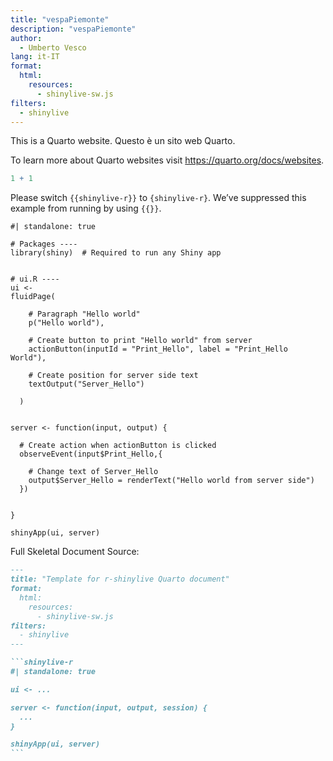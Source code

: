 ```yaml
---
title: "vespaPiemonte"
description: "vespaPiemonte"
author:
  - Umberto Vesco
lang: it-IT
format:
  html:
    resources: 
      - shinylive-sw.js
filters:
  - shinylive
---
```


This is a Quarto website.
Questo è un sito web Quarto.


To learn more about Quarto websites visit <https://quarto.org/docs/websites>.

```r
1 + 1
```


:::callout-important
Please switch `{{shinylive-r}}` to `{shinylive-r}`. We've suppressed this example from running by using `{{}}`.
:::

```shinylive-r
#| standalone: true

# Packages ----
library(shiny)  # Required to run any Shiny app


# ui.R ----
ui <- 
fluidPage(
    
    # Paragraph "Hello world"
    p("Hello world"),

    # Create button to print "Hello world" from server
    actionButton(inputId = "Print_Hello", label = "Print_Hello World"),

    # Create position for server side text
    textOutput("Server_Hello")
    
  )
    

server <- function(input, output) {
  
  # Create action when actionButton is clicked
  observeEvent(input$Print_Hello,{

    # Change text of Server_Hello
    output$Server_Hello = renderText("Hello world from server side")
  })
  
  
}

shinyApp(ui, server)
```

Full Skeletal Document Source: 

````md
---
title: "Template for r-shinylive Quarto document"
format:
  html:
    resources: 
      - shinylive-sw.js
filters:
  - shinylive
---

```shinylive-r
#| standalone: true

ui <- ...

server <- function(input, output, session) {
  ...
}

shinyApp(ui, server)
```
````
